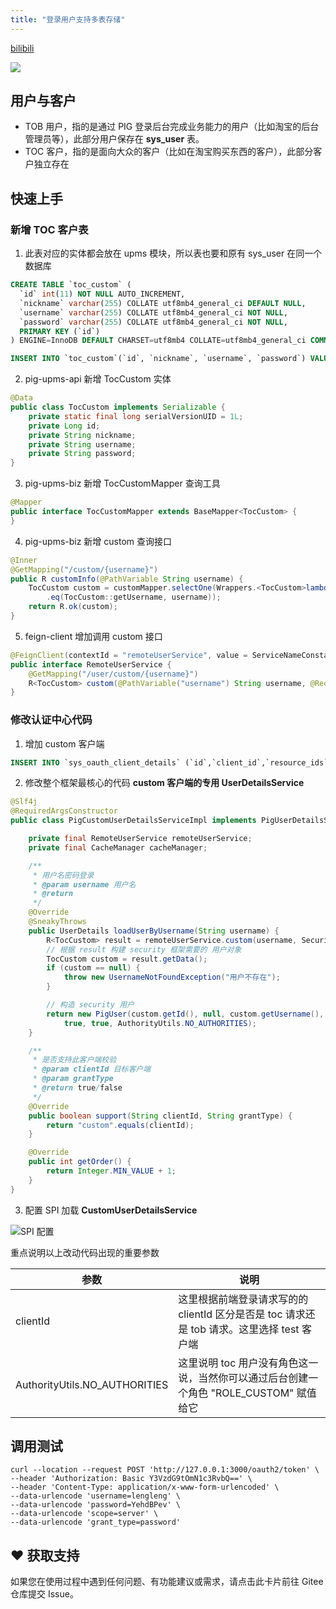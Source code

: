 ```yaml
---
title: "登录用户支持多表存储"
---
```


[bilibili](https://player.bilibili.com/player.html?bvid=BV12t411B7e9&p=19&page=19)

![](/images/1622854590046-b654da2e-381e-486f-bcf6-89f4d3f45d4d.png)

## 用户与客户

- TOB 用户，指的是通过 PIG 登录后台完成业务能力的用户（比如淘宝的后台管理员等），此部分用户保存在 **sys_user** 表。
- TOC 客户，指的是面向大众的客户（比如在淘宝购买东西的客户），此部分客户独立存在

## 快速上手

### 新增 TOC 客户表

1. 此表对应的实体都会放在 upms 模块，所以表也要和原有 sys_user 在同一个数据库

```sql
CREATE TABLE `toc_custom` (
  `id` int(11) NOT NULL AUTO_INCREMENT,
  `nickname` varchar(255) COLLATE utf8mb4_general_ci DEFAULT NULL,
  `username` varchar(255) COLLATE utf8mb4_general_ci NOT NULL,
  `password` varchar(255) COLLATE utf8mb4_general_ci NOT NULL,
  PRIMARY KEY (`id`)
) ENGINE=InnoDB DEFAULT CHARSET=utf8mb4 COLLATE=utf8mb4_general_ci COMMENT='客户表';

INSERT INTO `toc_custom`(`id`, `nickname`, `username`, `password`) VALUES (1, 'lengleng', 'lengleng', '123456');
```

2. pig-upms-api 新增 TocCustom 实体

```java
@Data
public class TocCustom implements Serializable {
    private static final long serialVersionUID = 1L;
    private Long id;
    private String nickname;
    private String username;
    private String password;
}
```

3. pig-upms-biz 新增 TocCustomMapper 查询工具

```java
@Mapper
public interface TocCustomMapper extends BaseMapper<TocCustom> {
}
```

4. pig-upms-biz 新增 custom 查询接口

```java
@Inner
@GetMapping("/custom/{username}")
public R customInfo(@PathVariable String username) {
    TocCustom custom = customMapper.selectOne(Wrappers.<TocCustom>lambdaQuery()
        .eq(TocCustom::getUsername, username));
    return R.ok(custom);
}
```

5. feign-client 增加调用 custom 接口

```java
@FeignClient(contextId = "remoteUserService", value = ServiceNameConstants.UPMS_SERVICE)
public interface RemoteUserService {
    @GetMapping("/user/custom/{username}")
    R<TocCustom> custom(@PathVariable("username") String username, @RequestHeader(SecurityConstants.FROM) String from);
}
```

### 修改认证中心代码

1. 增加 custom 客户端

```sql
INSERT INTO `sys_oauth_client_details` (`id`,`client_id`,`resource_ids`,`client_secret`,`scope`,`authorized_grant_types`,`web_server_redirect_uri`,`authorities`,`access_token_validity`,`refresh_token_validity`,`additional_information`,`autoapprove`) VALUES (20000,'custom',NULL,'custom','server','password,refresh_token',NULL,NULL,10000,11111111,'','true');
```

2. 修改整个框架最核心的代码 **custom 客户端的专用 UserDetailsService**

```java
@Slf4j
@RequiredArgsConstructor
public class PigCustomUserDetailsServiceImpl implements PigUserDetailsService {

    private final RemoteUserService remoteUserService;
    private final CacheManager cacheManager;

    /**
     * 用户名密码登录
     * @param username 用户名
     * @return
     */
    @Override
    @SneakyThrows
    public UserDetails loadUserByUsername(String username) {
        R<TocCustom> result = remoteUserService.custom(username, SecurityConstants.FROM_IN);
        // 根据 result 构建 security 框架需要的 用户对象
        TocCustom custom = result.getData();
        if (custom == null) {
            throw new UsernameNotFoundException("用户不存在");
        }

        // 构造 security 用户
        return new PigUser(custom.getId(), null, custom.getUsername(), "{noop}" + custom.getPassword(), null, true, true,
            true, true, AuthorityUtils.NO_AUTHORITIES);
    }

    /**
     * 是否支持此客户端校验
     * @param clientId 目标客户端
     * @param grantType
     * @return true/false
     */
    @Override
    public boolean support(String clientId, String grantType) {
        return "custom".equals(clientId);
    }

    @Override
    public int getOrder() {
        return Integer.MIN_VALUE + 1;
    }
}
```

3. 配置 SPI 加载 **CustomUserDetailsService**

![SPI 配置](/images/1643514028039-ba3a2ac9-a3f2-473f-b799-c2809e8124a2.png)

<Note>
重点说明以上改动代码出现的重要参数
</Note>

| 参数 | 说明 |
| --- | --- |
| clientId | 这里根据前端登录请求写的的 clientId 区分是否是 toc 请求还是 tob 请求。这里选择 test 客户端 |
| AuthorityUtils.NO_AUTHORITIES | 这里说明 toc 用户没有角色这一说，当然你可以通过后台创建一个角色 "ROLE_CUSTOM" 赋值给它 |

## 调用测试

```shell
curl --location --request POST 'http://127.0.0.1:3000/oauth2/token' \
--header 'Authorization: Basic Y3VzdG9tOmN1c3RvbQ==' \
--header 'Content-Type: application/x-www-form-urlencoded' \
--data-urlencode 'username=lengleng' \
--data-urlencode 'password=YehdBPev' \
--data-urlencode 'scope=server' \
--data-urlencode 'grant_type=password'
```

## ♥️ 获取支持
<Card title="遇到问题？" horizontal icon="link" href="https://gitee.com/log4j/pig/issues">
  如果您在使用过程中遇到任何问题、有功能建议或需求，请点击此卡片前往 Gitee 仓库提交 Issue。
</Card>

